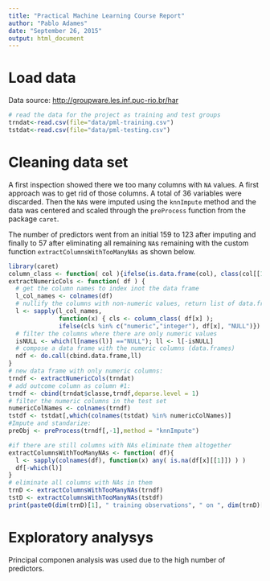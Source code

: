 ```yaml
---
title: "Practical Machine Learning Course Report"
author: "Pablo Adames"
date: "September 26, 2015"
output: html_document
---
```



# Load data

Data source: [http://groupware.les.inf.puc-rio.br/har](http://groupware.les.inf.puc-rio.br/har)

```r
# read the data for the project as training and test groups
trndat<-read.csv(file="data/pml-training.csv")
tstdat<-read.csv(file="data/pml-testing.csv")
```

# Cleaning data set

A first inspection showed there we too many columns with `NA` values.
A first approach was to get rid of those columns. A total of 36 variables
were discarded. Then the `NA`s were imputed using the `knnImpute`
method and the data was centered and scaled through the `preProcess`
function from the package `caret`.

The number of predictors went from an initial 159 to 123 after imputing and
finally to 57 after eliminating all remaining `NA`s remaining 
with the custom function `extractColumnsWithTooManyNAs` as shown below.

```r
library(caret)
column_class <- function( col ){ifelse(is.data.frame(col), class(col[[1]]), class(col))}
extractNumericCols <- function( df ) {
  # get the column names to index inot the data frame
  l_col_names <- colnames(df)
  # nullify the columns with non-numeric values, return list of data.frames
  l <- sapply(l_col_names, 
              function(x) { cls <- column_class( df[x] );
              ifelse(cls %in% c("numeric","integer"), df[x], "NULL")})
  # filter the columns where there are only numeric values
  isNULL <- which(l[names(l)] =="NULL"); ll <- l[-isNULL] 
  # compose a data frame with the numeric columns (data.frames)
  ndf <- do.call(cbind.data.frame,ll)
}
# new data frame with only numeric columns:
trndf <- extractNumericCols(trndat)
# add outcome column as column #1:
trndf <- cbind(trndat$classe,trndf,deparse.level = 1)
# filter the numeric columns in the test set
numericColNames <- colnames(trndf)
tstdf <- tstdat[,which(colnames(tstdat) %in% numericColNames)]
#Impute and standarize:
preObj <- preProcess(trndf[,-1],method = "knnImpute")

#if there are still columns with NAs eliminate them altogether
extractColumnsWithTooManyNAs <- function( df){
  l <- sapply(colnames(df), function(x) any( is.na(df[x][[1]]) ) )
  df[-which(l)]
}
# eliminate all columns with NAs in them
trnD <- extractColumnsWithTooManyNAs(trndf)
tstD <- extractColumnsWithTooManyNAs(tstdf)
print(paste0(dim(trnD)[1], " training observations", " on ", dim(trnD)[2], " variables after cleaning data."))
```

# Exploratory analysys

Principal componen analysis was used due to the high number of predictors.